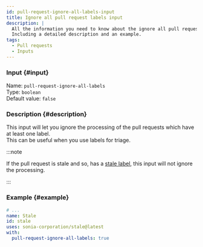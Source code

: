 ```yaml
---
id: pull-request-ignore-all-labels-input
title: Ignore all pull request labels input
description: |
  All the information you need to know about the ignore all pull request labels input.
  Including a detailed description and an example.
tags:
  - Pull requests
  - Inputs
---
```


### Input {#input}

Name: `pull-request-ignore-all-labels`  
Type: `boolean`  
Default value: `false`

### Description {#description}

This input will let you ignore the processing of the pull requests which have at least one label.  
This can be useful when you use labels for triage.

:::note

If the pull request is stale and so, has a [stale label](pull-request-stale-label-input), this input will not ignore the processing.

:::

### Example {#example}

```yml {6}
# ...
name: Stale
id: stale
uses: sonia-corporation/stale@latest
with:
  pull-request-ignore-all-labels: true
```

